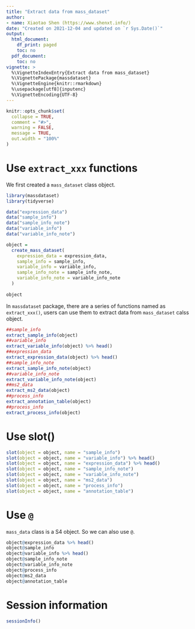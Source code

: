 ```yaml
---
title: "Extract data from mass_dataset"
author:
- name: Xiaotao Shen (https://www.shenxt.info/)
date: "Created on 2021-12-04 and updated on `r Sys.Date()`"
output:
  html_document:
    df_print: paged
    toc: no
  pdf_document:
    toc: no
vignette: >
  %\VignetteIndexEntry{Extract data from mass_dataset}
  %\VignettePackage{massdataset}
  %\VignetteEngine{knitr::rmarkdown}
  %\usepackage[utf8]{inputenc}
  %\VignetteEncoding{UTF-8}
---
```


```r
knitr::opts_chunk$set(
  collapse = TRUE,
  comment = "#>",
  warning = FALSE,
  message = TRUE,
  out.width = "100%"
)
```

# **Use `extract_xxx` functions**

We first created a `mass_dataset` class object.

```r
library(massdataset)
library(tidyverse)

data("expression_data")
data("sample_info")
data("sample_info_note")
data("variable_info")
data("variable_info_note")

object =
  create_mass_dataset(
    expression_data = expression_data,
    sample_info = sample_info,
    variable_info = variable_info,
    sample_info_note = sample_info_note,
    variable_info_note = variable_info_note
  )
  
object
```

In `massdataset` package, there are a series of functions named as `extract_xxx()`, users can use them to extract data from `mass_dataset` calss object.

```r
##sample_info
extract_sample_info(object)
##variable_info
extract_variable_info(object) %>% head()
##expression_data
extract_expression_data(object) %>% head()
##sample_info_note
extract_sample_info_note(object) 
##variable_info_note
extract_variable_info_note(object) 
##ms2_data
extract_ms2_data(object)
##process_info
extract_annotation_table(object)
##process_info
extract_process_info(object)
```

# **Use slot()**

```r
slot(object = object, name = "sample_info")
slot(object = object, name = "variable_info") %>% head()
slot(object = object, name = "expression_data") %>% head()
slot(object = object, name = "sample_info_note") 
slot(object = object, name = "variable_info_note") 
slot(object = object, name = "ms2_data") 
slot(object = object, name = "process_info") 
slot(object = object, name = "annotation_table") 
```

# **Use `@`**

`mass_data` class is a S4 object. So we can also use `@`.

```r
object@expression_data %>% head()
object@sample_info
object@variable_info %>% head()
object@sample_info_note
object@variable_info_note
object@process_info
object@ms2_data
object@annotation_table
```


# **Session information**

```r
sessionInfo()
```
